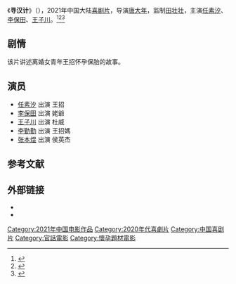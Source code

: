 {{电影信息框
| 片名         = 寻汉计
| 电影原名     = ''{{lang|en|Miss Mom}}''
| 图像         = 
| 图像说明     = 
| 导演         = [[唐大年|唐大年]]
| 监制         = [[田壮壮|田壮壮]]
| 制片         = 
| 编剧         = 赵赵
| 原著         = 
| 主演         = 任素汐、李保田、王子川
| 配乐         = 
| 摄影         = 
| 剪辑         = 
| 制片商       = 北京欢喜首映文化有限公司<br>欢喜传媒集团有限公司<br>上海欢神喜佑文化有限公司<br>天津猫眼微影文化传媒有限公司<br>上海猫眼影业有限公司<br>欢欢喜喜（天津）文化投资有限公司
| 发行商       = 
| 上映日期     = 2021年5月1日（中国大陆）
| 片长         = 
| 产地         = {{CHNML}}
| 语言         = 普通话
| 预算         = 
| 票房         = 
| 前集         = 
| 续集         = 
}}
《'''寻汉计'''》（{{lang-en|''Miss Mom''}}），2021年中国大陆[[喜剧片|喜剧片]]，导演[[唐大年|唐大年]]，监制[[田壮壮|田壮壮]]，主演[[任素汐|任素汐]]、[[李保田|李保田]]、[[王子川|王子川]]。<ref>{{cite news |title=喜剧电影《寻汉计》曝先导预告 任素汐相亲遇杠精 |url=https://www.1905.com/news/20210401/1512764.shtml |accessdate=2021-04-03 |work=1905 |date=2021-04-01}}</ref><ref>{{cite news |title=《寻汉计》首曝预告 任素汐李保田组团“闹笑话” |url=https://new.qq.com/omn/20210402/20210402A045OY00.html |accessdate=2021-04-03 |work=腾讯 |date=2021-04-02 |archive-date=2021-06-14 |archive-url=https://web.archive.org/web/20210614030217/https://new.qq.com/omn/20210402/20210402A045OY00.html |dead-url=no }}</ref><ref>{{cite news |title=任素汐 、李保田主演喜剧电影《寻汉计》定档五一节 |url=https://www.sohu.com/a/457110701_100110321 |accessdate=2021-04-03 |work=搜狐 |date=2021-03-24}}</ref>

==剧情==
该片讲述离婚女青年王招怀孕保胎的故事。

==演员==
*[[任素汐|任素汐]] 出演 王招
*[[李保田|李保田]] 出演 姥爺
*[[王子川|王子川]] 出演 杜威
*[[李勤勤|李勤勤]] 出演 王招媽
*[[张本煜|张本煜]] 出演 侯英杰

==参考文献==
{{reflist}}

==外部链接==
*{{douban|30464901}}
*{{IMDB title|tt13556254}}

{{DEFAULTSORT:Xun寻汉计}}
[[Category:2021年中国电影作品|Category:2021年中国电影作品]]
[[Category:2020年代喜劇片|Category:2020年代喜劇片]]
[[Category:中国喜剧片|Category:中国喜剧片]]
[[Category:官話電影|Category:官話電影]]
[[Category:懷孕題材電影|Category:懷孕題材電影]]